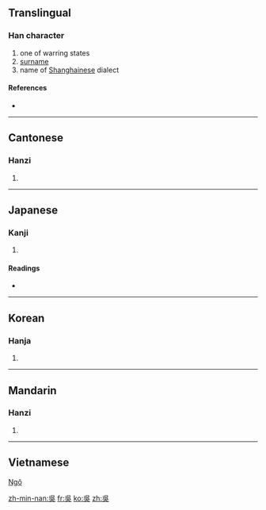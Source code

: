 {{see|吴|呉}}
==Translingual==

===Han character===
{{Han char|rn=30|rad=口|as=04|sn=7|four=2680<sub>1</sub>|canj=口女弓大 (RVNK)}}

# one of warring states
# [[surname]]
# name of [[Shanghai]]nese dialect

====References====
* {{Han ref|kx=0179.040|dkj=03365|dj=0396.150|hdz=10595.080|uh=5433|ud=21555|bh=A764|bd=42852}}

----

==Cantonese==

===Hanzi===
{{yue-hanzi|jyut=|y=ng4}}

# {{defn|Cantonese}}

----

==Japanese==

===Kanji===
{{ja-kanji|grade=|rs=口04}}

# {{defn|Japanese}}

====Readings====
* {{ja-readings|on=[[ご]] (go)|kun=[[くれ]] (kure), [[くれる]] (kureru)}}

----

==Korean==

===Hanja===
{{ko-hanja|hangeul=[[오]], [[호]]|rv=o, ho|mr=o, ho}}

# {{defn|Korean}}

----

==Mandarin==

===Hanzi===
{{cmn-hanzi|sim=吴|pin=[[nà]] ([[na4]]), [[wú]] ([[wu2]])|wg=na<sup>4</sup>, wu<sup>2</sup>}}

# {{defn|Mandarin}}

----

==Vietnamese==
[[Ngô]]

[[zh-min-nan:吳]]
[[fr:吳]]
[[ko:吳]]
[[zh:吳]]